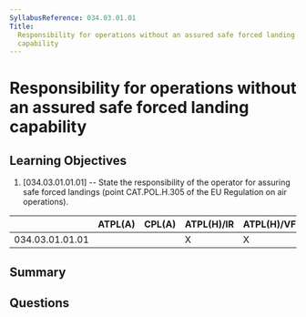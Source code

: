 ```yaml
---
SyllabusReference: 034.03.01.01
Title:
  Responsibility for operations without an assured safe forced landing
  capability
---
```


# Responsibility for operations without an assured safe forced landing capability

## Learning Objectives

1. [034.03.01.01.01] -- State the responsibility of the operator for assuring
   safe forced landings (point CAT.POL.H.305 of the EU Regulation on air
   operations).

|                 | ATPL(A) | CPL(A) | ATPL(H)/IR | ATPL(H)/VFR | CPL(H) | IR  | CBIR(A) |
| --------------- | ------- | ------ | ---------- | ----------- | ------ | --- | ------- |
| 034.03.01.01.01 |         |        | X          | X           |        |     |         |

## Summary

## Questions
